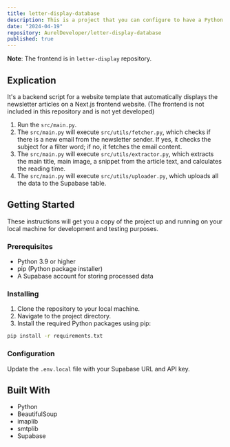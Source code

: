 ```yaml
---
title: letter-display-database
description: This is a project that you can configure to have a Python script that fetches email newsletters and stores them in a Supabase db.
date: "2024-04-19"
repository: AurelDeveloper/letter-display-database
published: true
---
```


**Note**: The frontend is in `letter-display` repository.

## Explication

It's a backend script for a website template that automatically displays the newsletter articles on a Next.js frontend website. (The frontend is not included in this repository and is not yet developed)

1. Run the `src/main.py`.
2. The `src/main.py` will execute `src/utils/fetcher.py`, which checks if there is a new email from the newsletter sender. If yes, it checks the subject for a filter word; if no, it fetches the email content.
3. The `src/main.py` will execute `src/utils/extractor.py`, which extracts the main title, main image, a snippet from the article text, and calculates the reading time.
4. The `src/main.py` will execute `src/utils/uploader.py`, which uploads all the data to the Supabase table.

## Getting Started

These instructions will get you a copy of the project up and running on your local machine for development and testing purposes.

### Prerequisites

- Python 3.9 or higher
- pip (Python package installer)
- A Supabase account for storing processed data

### Installing

1. Clone the repository to your local machine.
2. Navigate to the project directory.
3. Install the required Python packages using pip:

```bash
pip install -r requirements.txt
```

### Configuration

Update the `.env.local` file with your Supabase URL and API key.

## Built With

- Python
- BeautifulSoup
- imaplib
- smtplib
- Supabase
